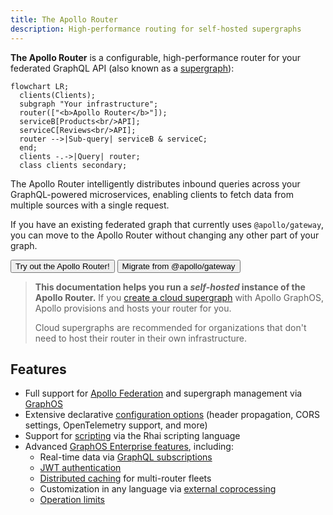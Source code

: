 ```yaml
---
title: The Apollo Router
description: High-performance routing for self-hosted supergraphs
---
```



**The Apollo Router** is a configurable, high-performance router for your federated GraphQL API (also known as a [supergraph](/graphos/graphs/#self-hosted-supergraphs)):

```mermaid
flowchart LR;
  clients(Clients);
  subgraph "Your infrastructure";
  router(["<b>Apollo Router</b>"]);
  serviceB[Products<br/>API];
  serviceC[Reviews<br/>API];
  router -->|Sub-query| serviceB & serviceC;
  end;
  clients -.->|Query| router;
  class clients secondary;
```

The Apollo Router intelligently distributes inbound queries across your GraphQL-powered microservices, enabling clients to fetch data from multiple sources with a single request.

If you have an existing federated graph that currently uses `@apollo/gateway`, you can move to the Apollo Router without changing any other part of your graph.

<p>
  <Button
    colorScheme="indigo"
    to="/router/quickstart/"
    as={Link}
    style={{
      marginRight: '10px'
    }}
  >
    Try out the Apollo Router!
  </Button>
  <Button
    colorScheme="gray"
    to="/router/migrating-from-gateway/"
    as={Link}
  >
    Migrate from @apollo/gateway
  </Button>
</p>

> **This documentation helps you run a _self-hosted_ instance of the Apollo Router.** If you [create a cloud supergraph](/graphos/quickstart/cloud/) with Apollo GraphOS, Apollo provisions and hosts your router for you.
>
> Cloud supergraphs are recommended for organizations that don't need to host their router in their own infrastructure.

## Features

- Full support for [Apollo Federation](/federation/) and supergraph management via [GraphOS](/graphos/)
- Extensive declarative [configuration options](./configuration/overview) (header propagation, CORS settings, OpenTelemetry support, and more)
- Support for [scripting](./customizations/rhai/) via the Rhai scripting language
- Advanced [GraphOS Enterprise features](./enterprise-features), including:
    - Real-time data via [GraphQL subscriptions](./executing-operations/subscription-support/)
    - [JWT authentication](./configuration/authn-jwt)
    - [Distributed caching](./configuration/distributed-caching/) for multi-router fleets
    - Customization in any language via [external coprocessing](./customizations/coprocessor/)
    - [Operation limits](./configuration/operation-limits/)
